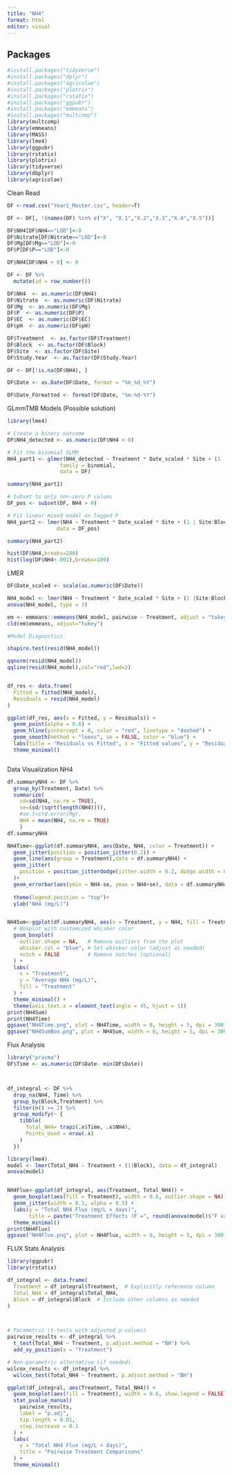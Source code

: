 ```yaml
---
title: "NH4"
format: html
editor: visual
---
```


## Packages

```r
#install.packages("tidyverse")
#install.packages("dplyr")
#install.packages("agricolae")
#install.packages("plotrix")
#install.packages("rstatix")
#install.packages("ggpubr")
#install.packages("emmeans") 
#install.packages("multcomp")
library(multcomp)
library(emmeans)   
library(MASS)
library(lme4)
library(ggpubr)
library(rstatix)
library(plotrix)
library(tidyverse)
library(dbplyr)
library(agricolae)
```

Clean Read

```r

DF <-read.csv("Year1_Master.csv", header=T)

DF <- DF[, !(names(DF) %in% c("X", "X.1","X.2","X.3","X.4","X.5"))]

DF$NH4[DF$NH4=="LOD"]<-0
DF$Nitrate[DF$Nitrate=="LOD"]<-0
DF$Mg[DF$Mg=="LOD"]<-0
DF$P[DF$P=="LOD"]<-0

DF$NH4[DF$NH4 < 0] <- 0

DF <- DF %>%
  mutate(id = row_number())

DF$NH4  <- as.numeric(DF$NH4)  
DF$Nitrate  <- as.numeric(DF$Nitrate)
DF$Mg  <- as.numeric(DF$Mg)  
DF$P  <- as.numeric(DF$P)
DF$EC  <- as.numeric(DF$EC)
DF$pH  <- as.numeric(DF$pH)

DF$Treatment  <- as.factor(DF$Treatment) 
DF$Block  <- as.factor(DF$Block) 
DF$Site  <- as.factor(DF$Site) 
DF$Study.Year  <- as.factor(DF$Study.Year)

DF <- DF[!is.na(DF$NH4), ]

DF$Date <- as.Date(DF$Date, format = "%m_%d_%Y")

DF$Date_Formatted <- format(DF$Date, "%m-%d-%Y")

```

GLmmTMB Models (Possible solution)

```r

library(lme4)

# Create a binary outcome
DF$NH4_detected <- as.numeric(DF$NH4 > 0)

# Fit the binomial GLMM
NH4_part1 <- glmer(NH4_detected ~ Treatment * Date_scaled * Site + (1 | Site:Block),
                 family = binomial,
                 data = DF)

summary(NH4_part1)

# Subset to only non-zero P values
DF_pos <- subset(DF, NH4 > 0)

# Fit linear mixed model on logged P
NH4_part2 <- lmer(NH4 ~ Treatment * Date_scaled * Site + (1 | Site:Block),
                data = DF_pos)

summary(NH4_part2)
```

```r
hist(DF$NH4,breaks=200)
hist(log(DF$NH4+.001),breaks=100)
```

LMER

```r
DF$Date_scaled <- scale(as.numeric(DF$Date))

NH4_model <- lmer(NH4 ~ Treatment * Date_scaled * Site + (1 |Site:Block), data = DF)
anova(NH4_model, type = 3)

em <- emmeans::emmeans(NH4_model, pairwise ~ Treatment, adjust = "tukey")
cld(em$emmeans, adjust="tukey")

#Model Diagnostics 

shapiro.test(resid(NH4_model))

qqnorm(resid(NH4_model))
qqline(resid(NH4_model),col="red",lwd=2)


df_res <- data.frame(
  Fitted = fitted(NH4_model),
  Residuals = resid(NH4_model)
)

ggplot(df_res, aes(x = Fitted, y = Residuals)) +
  geom_point(alpha = 0.6) +
  geom_hline(yintercept = 0, color = "red", linetype = "dashed") +
  geom_smooth(method = "loess", se = FALSE, color = "blue") +
  labs(title = "Residuals vs Fitted", x = "Fitted values", y = "Residuals") +
  theme_minimal()
```

```         
```

Data Visualization NH4

```r

df.summaryNH4 <- DF %>%
  group_by(Treatment, Date) %>%
  summarize(
    sd=sd(NH4, na.rm = TRUE),
    se=(sd/(sqrt(length(NH4)))),
    #se.1=std.error(Mg), 
    NH4 = mean(NH4, na.rm = TRUE)
    )
df.summaryNH4

NH4Time<-ggplot(df.summaryNH4, aes(Date, NH4, color = Treatment)) +
  geom_jitter(position = position_jitter(0.2)) + 
  geom_line(aes(group = Treatment),data = df.summaryNH4) +
  geom_jitter(
    position = position_jitterdodge(jitter.width = 0.2, dodge.width = 0.8)
  )+
  geom_errorbar(aes(ymin = NH4-se, ymax = NH4+se), data = df.summaryNH4, width = 0.2)+
 
  theme(legend.position = "top")+
  ylab("NH4 (mg/L)")


NH4Sum<-ggplot(df.summaryNH4, aes(x = Treatment, y = NH4, fill = Treatment)) + 
  # Boxplot with customized whisker color
  geom_boxplot(
    outlier.shape = NA,   # Remove outliers from the plot
    whisker.col = "blue", # Set whisker color (adjust as needed)
    notch = FALSE         # Remove notches (optional)
  ) +
  labs(
    x = "Treatment",
    y = "Average NH4 (mg/L)",
    fill = "Treatment"
  ) +
  theme_minimal() +
  theme(axis.text.x = element_text(angle = 45, hjust = 1))
print(NH4Sum)
print(NH4Time)
ggsave("NH4Time.png", plot = NH4Time, width = 8, height = 5, dpi = 300)
ggsave("NH4SumBox.png", plot = NH4Sum, width = 8, height = 5, dpi = 300)
```

Flux Analysis

```r
library("pracma")
DF$Time <- as.numeric(DF$Date- min(DF$Date)) 



df_integral <- DF %>%
  drop_na(NH4, Time) %>%
  group_by(Block,Treatment) %>%
  filter(n() >= 2) %>%
  group_modify(~ {
    tibble(
      Total_NH4= trapz(.x$Time, .x$NH4),
      Points_Used = nrow(.x)
    )
  })

library(lme4)
model <- lmer(Total_NH4 ~ Treatment + (1|Block), data = df_integral)
anova(model)


NH4Flux<-ggplot(df_integral, aes(Treatment, Total_NH4)) +
  geom_boxplot(aes(fill = Treatment), width = 0.6, outlier.shape = NA) +
  geom_jitter(width = 0.1, alpha = 0.5) +
  labs(y = "Total NH4 Flux (mg/L × days)",
       title = paste("Treatment Effects (F =", round(anova(model)$"F value"[1], 2), ")")) +
  theme_minimal()
print(NH4Flux)
ggsave("NH4Flux.png", plot = NH4Flux, width = 8, height = 5, dpi = 300)
```

FLUX Stats Analysis

```r
library(ggpubr)
library(rstatix)

df_integral <- data.frame(
  Treatment = df_integral$Treatment,  # Explicitly reference column
  Total_NH4 = df_integral$Total_NH4,
  Block = df_integral$Block  # Include other columns as needed
)



# Parametric (t-tests with adjusted p-values)
pairwise_results <- df_integral %>%
  t_test(Total_NH4 ~ Treatment, p.adjust.method = "BH") %>%
  add_xy_position(x = "Treatment")

# Non-parametric alternative (if needed)
wilcox_results <- df_integral %>%
  wilcox_test(Total_NH4 ~ Treatment, p.adjust.method = "BH")

ggplot(df_integral, aes(Treatment, Total_NH4)) +
  geom_boxplot(aes(fill = Treatment), width = 0.6, show.legend = FALSE) +
  stat_pvalue_manual(
    pairwise_results,
    label = "p.adj", 
    tip.length = 0.01,
    step.increase = 0.1
  ) +
  labs(
    y = "Total NH4 Flux (mg/L × days)",
    title = "Pairwise Treatment Comparisons"
  ) +
  theme_minimal()
```
